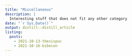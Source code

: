 ```yaml
---
title: "Miscellaneous"
description: |
  Interesting stuff that does not fit any other category
date: "`r Sys.Date()`"
output: distill::distill_article
listing:
  posts:
    - 2021-10-13-thesispuc
    - 2021-10-16-bibecon
---
```







